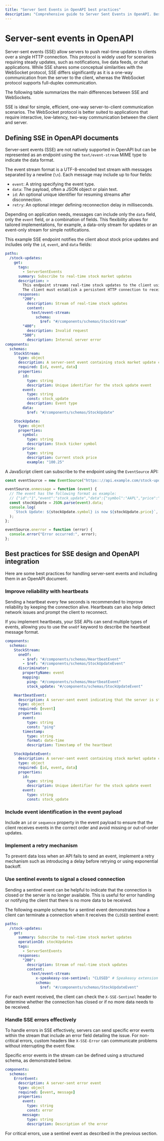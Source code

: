 ```yaml
---
title: "Server Sent Events in OpenAPI best practices"
description: "Comprehensive guide to Server Sent Events in OpenAPI. Best practices for API design, documentation, and implementation."
---
```



# Server-sent events in OpenAPI

Server-sent events (SSE) allow servers to push real-time updates to clients over a single HTTP connection. This protocol is widely used for scenarios requiring steady updates, such as notifications, live data feeds, or chat applications. While SSE shares some conceptual similarities with the WebSocket protocol, SSE differs significantly as it is a one-way communication from the server to the client, whereas the WebSocket protocol supports full-duplex communication.

The following table summarizes the main differences between SSE and WebSockets.

<Table
  data={[
    {
      feature: "Connection",
      sse: "Persistent, maintained by the client",
      websockets: "Persistent, maintained by both client and server",
    },
    {
      feature: "Direction",
      sse: "One-way: Server to Client",
      websockets: "Two-way: Bidirectional communication",
    },
    {
      feature: "Initiator",
      sse: "Client initiates the connection",
      websockets: "Client initiates a WebSocket handshake",
    },
    {
      feature: "Use case",
      sse: "Real-time updates (for example, stock prices)",
      websockets: "Interactive applications (e.g., chat, gaming)",
    },
    {
      feature: "Data push mechanism",
      sse: "Server streams events continuously",
      websockets: "Both server and client can push messages",
    },
    {
      feature: "Protocol",
      sse: "Single HTTP connection (`text/event-stream`)",
      websockets: "WebSocket protocol (`ws://` or `wss://`)",
    },
    {
      feature: "Client role",
      sse: "Opens and maintains the connection",
      websockets: "Maintains and interacts with the connection",
    },
    {
      feature: "Reconnection",
      sse: "Handled by the browser or client-side code using the `EventSource` API",
      websockets: "Managed by custom reconnection logic in the application",
    },
  ]}
  columns={[
    { key: "feature", header: "Feature" },
    { key: "sse", header: "Server-sent events (SSE)" },
    { key: "websockets", header: "WebSockets" },
  ]}
/>

SSE is ideal for simple, efficient, one-way server-to-client communication scenarios. The WebSocket protocol is better suited to applications that require interactive, low-latency, two-way communication between the client and server.

## Defining SSE in OpenAPI documents

Server-sent events (SSE) are not natively supported in OpenAPI but can be represented as an endpoint using the `text/event-stream` MIME type to indicate the data format.

The event stream format is a UTF-8-encoded text stream with messages separated by a newline (`\n`). Each message may include up to four fields:

- `event`: A string specifying the event type.
- `data`: The payload, often a JSON object or plain text.
- `id`: An optional unique identifier for resuming streams after disconnection.
- `retry`: An optional integer defining reconnection delay in milliseconds.

Depending on application needs, messages can include only the `data` field, only the `event` field, or a combination of fields. This flexibility allows for tailored implementations, for example, a data-only stream for updates or an event-only stream for simple notifications.

This example SSE endpoint notifies the client about stock price updates and includes only the `id`, `event`, and `data` fields:

```yaml openapi.yaml
paths:
  /stock-updates:
    get:
      tags:
        - ServerSentEvents
      summary: Subscribe to real-time stock market updates
      description: >
        This endpoint streams real-time stock updates to the client using server-sent events (SSE).
        The client must establish a persistent HTTP connection to receive updates.
      responses:
        "200":
          description: Stream of real-time stock updates
          content:
            text/event-stream:
              schema:
                $ref: "#/components/schemas/StockStream"
        "400":
          description: Invalid request
        "500":
          description: Internal server error
components:
  schemas:
    StockStream:
      type: object
      description: A server-sent event containing stock market update content
      required: [id, event, data]
      properties:
        id:
          type: string
          description: Unique identifier for the stock update event
        event:
          type: string
          const: stock_update
          description: Event type
        data:
          $ref: "#/components/schemas/StockUpdate"

    StockUpdate:
      type: object
      properties:
        symbol:
          type: string
          description: Stock ticker symbol
        price:
          type: string
          description: Current stock price
          example: "100.25"
```

A JavaScript client can subscribe to the endpoint using the `EventSource` API:

```javascript
const eventSource = new EventSource("https:://api.example.com/stock-updates");

eventSource.onmessage = function (event) {
  // The event has the following format as example:
  // {"id":"1","event":"stock_update","data":{"symbol":"AAPL","price":"100.25"}}
  const stockUpdate = JSON.parse(event).data;
  console.log(
    `Stock Update: ${stockUpdate.symbol} is now ${stockUpdate.price}`,
  );
};

eventSource.onerror = function (error) {
  console.error("Error occurred:", error);
};
```

## Best practices for SSE design and OpenAPI integration

Here are some best practices for handling server-sent events and including them in an OpenAPI document.

### Improve reliability with heartbeats

Sending a heartbeat every few seconds is recommended to improve reliability by keeping the connection alive. Heartbeats can also help detect network issues and prompt the client to reconnect.

If you implement heartbeats, your SSE APIs can send multiple types of events, allowing you to use the `oneOf` keyword to describe the heartbeat message format.

```yaml openapi.yaml
components:
  schemas:
    StockStream:
      oneOf:
        - $ref: "#/components/schemas/HeartbeatEvent"
        - $ref: "#/components/schemas/StockUpdateEvent"
      discriminator:
        propertyName: event
        mapping:
          ping: "#/components/schemas/HeartbeatEvent"
          stock_update: "#/components/schemas/StockUpdateEvent"

    HeartbeatEvent:
      description: A server-sent event indicating that the server is still processing the request
      type: object
      required: [event]
      properties:
        event:
          type: string
          const: "ping"
        timestamp:
          type: string
          format: date-time
          description: Timestamp of the heartbeat

    StockUpdateEvent:
      description: A server-sent event containing stock market update content
      type: object
      required: [id, event, data]
      properties:
        id:
          type: string
          description: Unique identifier for the stock update event
        event:
          type: string
          const: stock_update
```

### Include event identification in the event payload

Include an `id` or `sequence` property in the event payload to ensure that the client receives events in the correct order and avoid missing or out-of-order updates.

### Implement a retry mechanism

To prevent data loss when an API fails to send an event, implement a retry mechanism such as introducing a delay before retrying or using exponential backoff.

### Use sentinel events to signal a closed connection

Sending a sentinel event can be helpful to indicate that the connection is closed or the server is no longer available. This is useful for error handling or notifying the client that there is no more data to be received.

The following example schema for a sentinel event demonstrates how a client can terminate a connection when it receives the `CLOSED` sentinel event:

```yaml openapi.yaml
paths:
  /stock-updates:
    get:
      summary: Subscribe to real-time stock market updates
      operationId: stockUpdates
      tags:
        - ServerSentEvents
      responses:
        "200":
          description: Stream of real-time stock updates
          content:
            text/event-stream:
              x-speakeasy-sse-sentinel: "CLOSED" # Speakeasy extension for sentinel events
              schema:
                $ref: "#/components/schemas/StockUpdateEvent"
```

For each event received, the client can check the `X-SSE-Sentinel` header to determine whether the connection has closed or if no more data needs to be received.

### Handle SSE errors effectively

To handle errors in SSE effectively, servers can send specific error events within the stream that include an error field detailing the issue. For non-critical errors, custom headers like `X-SSE-Error` can communicate problems without interrupting the event flow.

Specific error events in the stream can be defined using a structured schema, as demonstrated below.

```yaml openapi.yaml
components:
  schemas:
    ErrorEvent:
      description: A server-sent error event
      type: object
      required: [event, message]
      properties:
        event:
          type: string
          const: error
        message:
          type: string
          description: Description of the error
```

For critical errors, use a sentinel event as described in the previous section.
